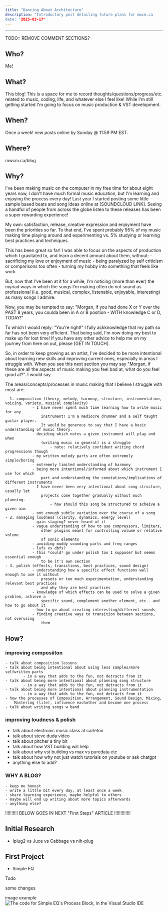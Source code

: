 ```yaml
---
title: "Dancing About Architecture"
description: "Introductory post detailing future plans for mwcm.ca
date: "2025-03-17"
---
```



---


TODO:: REMOVE COMMENT SECTIONS?


## Who? 
Me!

## What?
This blog! This is a space for me to record thoughts/questions/progress/etc.
related to music, coding, life, and whatever else I feel like! While I'm still 
getting started I'm going to focus on music production & VST development.

## When?
Once a week! new posts online by Sunday @ 11:59 PM EST.

## Where?
mwcm.ca/blog

## Why?
I've been making music on the computer in my free time for about eight years
now, I don't have much formal music education, but I'm learning and enjoying
the process every day! Last year I started posting some little sample based
beats and song ideas online at [SOUNDCLOUD LINK]. Seeing a handful of people
from across the globe listen to these releases has been a super rewarding 
experience!

My own: satisfaction, release, creative expression and enjoyment have been the
priorities so far. To that end, I've spent probably 95% of my music making time
playing around and experimenting vs. 5% studying or learning best practices
and techniques. 

This has been great so far! I was able to focus on the aspects of production 
which I gravitated to, and learn a decent amount about them, without:
	- sacrificing my love or enjoyment of music
	-	being paralyzed by self criticism or comparisons too often
	- turning my hobby into something that feels like work

But, now that I've been at it for a while, I'm noticing (more than ever) the
myriad ways in which the songs I'm making often do not sound as professional
(i.e. good, musical, complex, listenable, enjoyable, interesting) as many songs
I admire. 

Now, you may be tempted to say: "Morgan, if you had done X or Y over the PAST
8 years, you coulda been in A or B position - WITH knowledge C or D, TODAY!"

To which I would reply: "You're right!" I fully ackknowledge that my path
so far has not been very efficient. That being said, I'm now doing my best
to make up for lost time! If you have any other advice to help me on my journey
from here on out, please [GET IN TOUCH].

So, in order to keep growing as an artist, I've decided to be more intentional
about learning new skills and improving current ones, especially in areas I 
struggle with. When you see this next section you may say "Morgan, if these are
all the aspects of music making you feel bad at, what do you feel good at?".
I would say

The areas/concepts/processes in music making that I believe
I struggle with most are:

	- 1. composition (theory, melody, harmony, structure, instrumentation, voicing, variety, musical complexity)
				- I have never spent much time learning how to write music for any
					instrument! I'm a mediocre drummer and a self taught guitar player.
					It would be generous to say that I have a basic understanding of music theory.
				- deciding which notes a given instrument will play and when
					(writing music in general) is a struggle
						- note: relatively confident writing chord progressions though 
				- my written melody parts are often extremely simple/boring
				- extremely limited understanding of harmony
				- being more intentional/informed about which instrument I use for which
					part and understanding the conotations/implications of different instruments
				- I have never been very intentional about song structure, usually let
					projects come together gradually without much planning.
						- how should this song be structured to acheive a given aim
				- not enough subtle variation over the course of a song 
	- 2. managing loudness (clarity, dynamics, energy level)
				- gain staging? never heard of it
				- vague understanding of how to use compressors, limiters,
					other plugins meant for controlling volume or relative volume
					of sonic elements
				- avoiding muddy sounding parts and freq ranges
				- lufs vs dbfs?
				- this *could* go under polish too I suppose? but seems essential enough
					to be it's own section
	- 3. polish (effects, transitions, best practices, sound design)
				- understanding how a specific effect functions well enough to use it without
					presets or too much experimentation, understanding relevant best practices
					and why they are best practices 
				- knowledge of which effects can be used to solve a given problem, achieve a
					specific sound, complement another element, etc.. and how to go about it
				- how to go about creating interesting/different sounds
				- finding creative ways to transition between sections, not overusing
					them

## How?

### improving composiiton
	- talk about composition lessons
	- talk about being intentional about using less samples/more selfwritten parts
			- in a way that adds to the fun, not detracts from it
	- talk about being more intentional about planning song structure 
			- in a way that adds to the fun, not detracts from it
	- talk about being more intentional about planning instrumentation
			- in a way that adds to the fun, not detracts from it
	- how the processes of Composition, Arrangement, Sound Design, Mixing,
		Mastering (lite), influence eachother and become one process
	- talk about writing songs w band

### improving loudness & polish 
- talk about electronic music class at carleton
- talk about steve duda video
- talk about pitcher a tiny bit
- talk about how VST building will help
- talk about why vst building vs max vs puredata etc
- talk about how why not just watch tutorials on youtube or ask chatgpt
- anything else to add?

### WHY A BLOG?
	- keep me honest
	- write a little bit every day, at least once a week
	- share learning experience, maybe helpful to others
	- maybe will end up writing about more topics afterwards
	- anything else?


!!!!!!!!!! BELOW GOES IN NEXT "First Steps" ARTICLE !!!!!!!!!!!!!

## Initial Research

- Iplug2 vs Juce vs Cabbage vs nih-plug

## First Project
- Simple EQ

Todo


some changes

image example
![The code for Simple EQ's Process Block, in the Visual Studio IDE](process_block.png)

